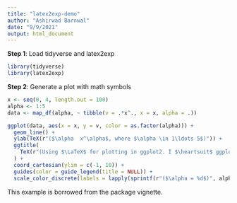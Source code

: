 ```yaml
---
title: "latex2exp-demo"
author: "Ashirwad Barnwal"
date: "9/9/2021"
output: html_document
---
```


**Step 1**: Load tidyverse and latex2exp

```r
library(tidyverse)
library(latex2exp)
```

**Step 2**: Generate a plot with math symbols

```r
x <- seq(0, 4, length.out = 100)
alpha <- 1:5
data <- map_df(alpha, ~ tibble(v = .*x^., x = x, alpha = .))

ggplot(data, aes(x = x, y = v, color = as.factor(alpha))) +
  geom_line() + 
  ylab(TeX(r"($\alpha  x^\alpha$, where $\alpha \in 1\ldots 5$)")) +
  ggtitle(
    TeX(r"(Using $\LaTeX$ for plotting in ggplot2. I $\heartsuit$ ggplot!)")
  ) +
  coord_cartesian(ylim = c(-1, 10)) +
  guides(color = guide_legend(title = NULL)) +
  scale_color_discrete(labels = lapply(sprintf(r"($\alpha = %d$)", alpha), TeX))
```

This example is borrowed from the package vignette.

